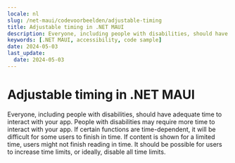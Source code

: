 ```yaml
---
locale: nl
slug: /net-maui/codevoorbeelden/adjustable-timing
title: Adjustable timing in .NET MAUI
description: Everyone, including people with disabilities, should have adequate time to interact with your app.
keywords: [.NET MAUI, accessibility, code sample]
date: 2024-05-03
last_update:
  date: 2024-05-03
---
```


# Adjustable timing in .NET MAUI

Everyone, including people with disabilities, should have adequate time to interact with your app. People with disabilities may require more time to interact with your app. If certain functions are time-dependent, it will be difficult for some users to finish in time. If content is shown for a limited time, users might not finish reading in time. It should be possible for users to increase time limits, or ideally, disable all time limits.

<CodeSample id="screen-timing" platform="net-maui" locale="en"/>

